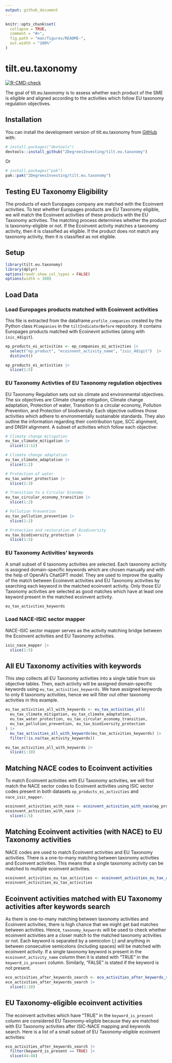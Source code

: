 ```yaml
---
output: github_document
---
```


<!-- README.md is generated from README.Rmd. Please edit that file -->

```r
knitr::opts_chunk$set(
  collapse = TRUE,
  comment = "#>",
  fig.path = "man/figures/README-",
  out.width = "100%"
)
```

# tilt.eu.taxonomy

<!-- badges: start -->
[![R-CMD-check](https://github.com/2DegreesInvesting/tilt.eu.taxonomy/actions/workflows/R-CMD-check.yaml/badge.svg)](https://github.com/2DegreesInvesting/tilt.eu.taxonomy/actions/workflows/R-CMD-check.yaml)
<!-- badges: end -->

The goal of tilt.eu.taxonomy is to assess whether each product of the SME 
is eligible and aligned according to the activities which follow EU taxonomy 
regulation objectives.

## Installation

You can install the development version of tilt.eu.taxonomy from [GitHub](https://github.com/) with:

``` r
# install.packages("devtools")
devtools::install_github("2DegreesInvesting/tilt.eu.taxonomy")
```

Or

``` r
# install.packages("pak")
pak::pak("2DegreesInvesting/tilt.eu.taxonomy")
```

## Testing EU Taxonomy Eligibility

The products of each Europages company are matched with the Ecoinvent activities. To test whether Europages products are EU Taxonomy eligible, we will match the Ecoinvent activities of these products with the EU Taxonomy activities. The matching process determines whether the product is taxonomy-eligible or not. If the Ecoinvent activity matches a taxonomy activity, then it is classified as eligible. If the product does not match any taxonomy activity, then it is classified as not eligible.

## Setup

```r
library(tilt.eu.taxonomy)
library(dplyr)
options(readr.show_col_types = FALSE)
options(width = 300)
```

## Load Data

### Load Europages products matched with Ecoinvent activities

This file is extracted from the dataframe `profile_companies` created by the Python class `PCompanies` in the `tiltIndicatorBefore` repository. It contains Europages products matched with Ecoinevnt activities (along with `isic_4digit`).

```r
ep_products_ei_activities <- ep_companies_ei_activities |>
  select("ep_product", "ecoinvent_activity_name", "isic_4digit")  |>
  distinct()

ep_products_ei_activities |>
  slice(1:5)
```

### EU Taxonomy Activties of EU Taxonomy regulation objectives

EU Taxonomy Regulation sets out six climate and environmental objectives. The six objectives are Climate change mitigation, Climate change adaptation, Protection of water, Transition to a circular economy, Pollution Prevention, and Protection of biodiversity. Each objective outlines those activities which adhere to environmentally sustainable standards. They also outline the information regarding their contribution type, SCC alignment, and DNSH alignment. A subset of activities which follow each objective:

```r
# Climate change mitigation
eu_tax_climate_mitigation |>
  slice(11:12)
```

```r
# Climate change adaptation
eu_tax_climate_adaptation |>
  slice(1:2)
```

```r
# Protection of water
eu_tax_water_protection |>
  slice(2:3)
```

```r
# Transition to a Circular Economy
eu_tax_circular_economy_transition |>
  slice(1:2)
```

```r
# Pollution Prevention
eu_tax_pollution_prevention |>
  slice(1:2)
```

```r
# Protection and restoration of Biodiversity
eu_tax_biodiversity_protection |>
  slice(1:5)
```

### EU Taxonomy Activities' keywords

A small subset of 6 taxonomy activities are selected. Each taxonomy activity is assigned domain-specific keywords which are chosen manually and with the help of OpenAI's ChatGPT model. They are used to improve the quality of the match between Ecoinevnt activities and EU Taxonomy activities by searching each keyword in the matched ecoinvent activity. Only those EU Taxonomy activities are selected as good matches which have at least one keyword present in the matched ecoinvent activity.

```r
eu_tax_activities_keywords
```

### Load NACE-ISIC sector mapper

NACE-ISIC sector mapper serves as the activity matching bridge between the Ecoinvent activities and EU Taxonomy activities.

```r
isic_nace_mapper |>
  slice(1:5)
```

## All EU Taxonomy activities with keywords

This step collects all EU Taxonomy activities into a single table from six objective tables. Then, each activity will be assigned domain-specific keywords using `eu_tax_activities_keywords`. We have assigned keywords to only 6 taxonomy activities, hence we will filter out other taxonomy activities in this example.

```r
eu_tax_activities_all_with_keywords <- eu_tax_activities_all(
  eu_tax_climate_mitigation, eu_tax_climate_adaptation,
  eu_tax_water_protection, eu_tax_circular_economy_transition,
  eu_tax_pollution_prevention, eu_tax_biodiversity_protection
) |>
  eu_tax_activities_all_with_keywords(eu_tax_activities_keywords) |>
  filter(!is.na(tax_activity_keywords))

eu_tax_activities_all_with_keywords |>
  slice(1:10)
```

## Matching NACE codes to Ecoinvent activities

To match Ecoinvent activities with EU Taxonomy activities, we will first match the NACE sector codes to Ecoinvent activities using ISIC sector codes present in both datasets `ep_products_ei_activities` and `nace_isic_mapper`.

```r
ecoinvent_activities_with_nace <- ecoinvent_activities_with_nace(ep_products_ei_activities, isic_nace_mapper)
ecoinvent_activities_with_nace |>
  slice(1:5)
```

## Matching Ecoinvent activities (with NACE) to EU Taxonomy activities

NACE codes are used to match Ecoinvent activities and EU Taxonomy activities. There is a one-to-many matching between taxonomy activities and Ecoinvent activities. This means that a single taxonomy activity can be matched to multiple ecoinvent activities.

```r
ecoinvent_activities_eu_tax_activities <- ecoinvent_activities_eu_tax_activities(ecoinvent_activities_with_nace, eu_tax_activities_all_with_keywords)
ecoinvent_activities_eu_tax_activities
```

## Ecoinvent activities matched with EU Taxonomy activities after keywords search

As there is one-to-many matching between taxonomy activities and Ecoinvent activities, there is high chance that we might get bad matches between activities. Hence, `taxonomy_keywords` will be used to check whether ecoinvent activities are a closer match to the matched taxonomy activities or not. Each keyword is separated by a semicolon (;) and anything in between consecutive semicolons (including spaces) will be matched with ecoinvent activity. If a single taxonomy keyword is present in the `ecoinvent_activity_name` column then it is stated with "TRUE" in the `keyword_is_present` column. Similarly, "FALSE" is stated if the keyword is not present. 

```r
eco_activities_after_keywords_search <- eco_activities_after_keywords_search(ecoinvent_activities_eu_tax_activities)
eco_activities_after_keywords_search |>
  slice(1:10)
```

## EU Taxonomy-eligible ecoinvent activities

The ecoinvent activities which have "TRUE" in the `keyword_is_present` column are considered EU Taxonomy-eligible because they are matched with EU Taxonomy activities after ISIC-NACE mapping and keywords search. Here is a list of a small subset of EU Taxonomy-eligible ecoinvent activities:

```r
eco_activities_after_keywords_search |>
  filter(keyword_is_present == TRUE) |>
  slice(44:48)
```
